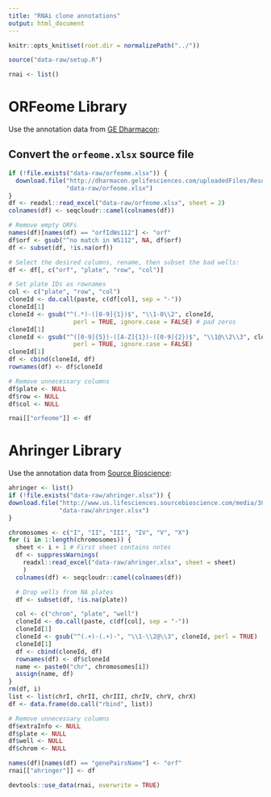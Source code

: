 ```yaml
---
title: "RNAi clone annotations"
output: html_document
---
```


```r
knitr::opts_knit$set(root.dir = normalizePath("../"))
```

```r
source("data-raw/setup.R")
```

```r
rnai <- list()
```

# ORFeome Library

Use the annotation data from [GE Dharmacon](http://dharmacon.gelifesciences.com/non-mammalian-cdna-and-orf/c.-elegans-rnai/):

## Convert the `orfeome.xlsx` source file

```r
if (!file.exists("data-raw/orfeome.xlsx")) {
  download.file("http://dharmacon.gelifesciences.com/uploadedFiles/Resources/cernai-feeding-library.xlsx",
                "data-raw/orfeome.xlsx")
}
df <- readxl::read_excel("data-raw/orfeome.xlsx", sheet = 2)
colnames(df) <- seqcloudr::camel(colnames(df))

# Remove empty ORFs
names(df)[names(df) == "orfIdWs112"] <- "orf"
df$orf <- gsub("^no match in WS112", NA, df$orf)
df <- subset(df, !is.na(orf))

# Select the desired columns, rename, then subset the bad wells:
df <- df[, c("orf", "plate", "row", "col")]

# Set plate IDs as rownames
col <- c("plate", "row", "col")
cloneId <- do.call(paste, c(df[col], sep = "-"))
cloneId[1]
cloneId <- gsub("^(.*)-([0-9]{1})$", "\\1-0\\2", cloneId,
                  perl = TRUE, ignore.case = FALSE) # pad zeros
cloneId[1]
cloneId <- gsub("^([0-9]{5})-([A-Z]{1})-([0-9]{2})$", "\\1@\\2\\3", cloneId,
                  perl = TRUE, ignore.case = FALSE)
cloneId[1]
df <- cbind(cloneId, df)
rownames(df) <- df$cloneId

# Remove unnecessary columns
df$plate <- NULL
df$row <- NULL
df$col <- NULL

rnai[["orfeome"]] <- df
```


# Ahringer Library

Use the annotation data from [Source Bioscience](http://www.us.lifesciences.sourcebioscience.com/clone-products/non-mammalian/c-elegans/c-elegans-rnai-library/):

```r
ahringer <- list()
if (!file.exists("data-raw/ahringer.xlsx")) {
download.file("http://www.us.lifesciences.sourcebioscience.com/media/381254/C.%20elegans%20Database%202012.xlsx",
              "data-raw/ahringer.xlsx")
}

chromosomes <- c("I", "II", "III", "IV", "V", "X")
for (i in 1:length(chromosomes)) {
  sheet <- i + 1 # First sheet contains notes
  df <- suppressWarnings(
    readxl::read_excel("data-raw/ahringer.xlsx", sheet = sheet)
    )
  colnames(df) <- seqcloudr::camel(colnames(df))

  # Drop wells from NA plates
  df <- subset(df, !is.na(plate))

  col <- c("chrom", "plate", "well")
  cloneId <- do.call(paste, c(df[col], sep = "-"))
  cloneId[1]
  cloneId <- gsub("^(.+)-(.+)-", "\\1-\\2@\\3", cloneId, perl = TRUE)
  cloneId[1]
  df <- cbind(cloneId, df)
  rownames(df) <- df$cloneId
  name <- paste0("chr", chromosomes[i])
  assign(name, df)
}
rm(df, i)
list <- list(chrI, chrII, chrIII, chrIV, chrV, chrX)
df <- data.frame(do.call("rbind", list))

# Remove unnecessary columns
df$extraInfo <- NULL
df$plate <- NULL
df$well <- NULL
df$chrom <- NULL

names(df)[names(df) == "genePairsName"] <- "orf"
rnai[["ahringer"]] <- df
```

```r
devtools::use_data(rnai, overwrite = TRUE)
```
